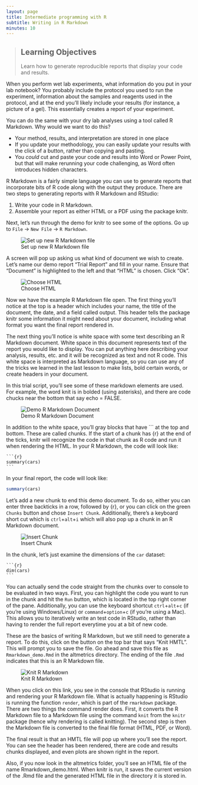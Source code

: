 ```yaml
---
layout: page
title: Intermediate programming with R
subtitle: Writing in R Markdown
minutes: 10
---
```


> ## Learning Objectives {.objectives}
> Learn how to generate reproducible reports that display your code and results. 

When you perform wet lab experiments, what information do you put in your lab notebook? 
You probably include the protocol you used to run the experiment, information about the samples and reagents used in the protocol, and at the end you'll likely include your results (for instance, a picture of a gel). 
This essentially creates a report of your experiment.  

You can do the same with your dry lab analyses using a tool called R Markdown. 
Why would we want to do this?  

*  Your method, results, and interpretation are stored in one place  
*  If you update your methodology, you can easily update your results with the click of a button, rather than copying and pasting.   
*  You _could_ cut and paste your code and results into Word or Power Point, but that will make rerunning your code challenging, as Word often introduces hidden characters.  

R Markdown is a fairly simple language you can use to generate reports that incorporate bits of R code along with the output they produce.
There are two steps to generating reports with R Markdown and RStudio:

1) Write your code in R Markdown.
2) Assemble your report as either HTML or a PDF using the package knitr.  


Next, let's run through the demo for knitr to see some of the options.
Go up to `File` -> `New File` -> `R Markdown`. 

![Set up new R Markdown file](fig/start_rmarkdown_doc.png)


A screen will pop up asking us what kind of document we wish to create.
Let's name our demo report "Trial Report" and fill in your name.
Ensure that "Document" is highlighted to the left and that "HTML" is chosen.
Click "Ok".

![Choose HTML](fig/rmarkdown_document_info.png)

Now we have the example R Markdown file open. 
The first thing you'll notice at the top is a header which includes your name, the title of the document, the date, and a field called output. 
This header tells the package knitr some information it might need about your document, including what format you want the final report rendered in. 

The next thing you'll notice is white space with some text describing an R Markdown document. 
White space in this document represents text of the report you would like to display. 
You can put anything here describing your analysis, results, etc. and it will be recognized as text and not R code.
This white space is interpreted as Markdown language, so you can use any of the tricks we learned in the last lesson to make lists, bold certain words, or create headers in your document. 

In this trial script, you'll see some of these markdown elements are used. For example, the word knit is in bolded (using asterisks), and there are code chucks near the bottom that say echo = FALSE. 

![Demo R Markdown Document](fig/rmarkdown-demo-doc.png)

In addition to the white space, you'll gray blocks that have ``` at the top and bottom. 
These are called chunks. 
If the start of a chunk has {r} at the end of the ticks, knitr will recognize the code in that chunk as R code and run it when rendering the HTML.
In your R Markdown, the code will look like:

<pre><code>```{r}
summary(cars)
```</code></pre>

In your final report, the code will look like:

```r
summary(cars)
```



Let's add a new chunk to end this demo document. 
To do so, either you can enter three backticks in a row, followed by {r}, or you can click on the green `Chunks` button and chose `Insert Chunk`.
Additionally, there's a keyboard short cut which is `ctrl`+`alt`+`i` which will also pop up a chunk in an R Markdown document. 

![Insert Chunk](fig/insert-chunk.png)

In the chunk, let's just examine the dimensions of the `car` dataset:

<pre><code>```{r}
dim(cars)
```</code></pre>

You can actually send the code straight from the chunks over to console to be evaluated in two ways. 
First, you can highlight the code you want to run in the chunk and hit the `Run` button, which is located in the top right corner of the pane.
Additionally, you can use the keyboard shortcut `ctrl`+`alt`+`c` (if you're using Windows/Linux) or `command`+`option`+`c` (if you're using a Mac).
This allows you to iteratively write an test code in RStudio, rather than having to render the full report everytime you at a bit of new code.

These are the basics of writing R Markdown, but we still need to generate a report. 
To do this, click on the button on the top bar that says "Knit HMTL". 
This will prompt you to save the file. 
Go ahead and save this file as `Rmarkdown_demo.Rmd` in the altmetrics directory. 
The ending of the file `.Rmd` indicates that this is an R Markdown file. 

![Knit R Markdown](fig/knit_rmarkdown.png)

When you click on this link, you see in the console that RStudio is running and rendering your R Markdown file. 
What is actually happening is RStudio is running the function `render`, which is part of the `rmarkdown` package. 
There are two things the command render does. 
First, it converts the R Markdown file to a Markdown file using the command `knit` from the `knitr` package (hence why rendering is called knitting).
The second step is then the Markdown file is converted to the final file format (HTML, PDF, or Word).

The final result is that an HMTL file will pop up where you'll see the report. 
You can see the header has been rendered, there are code and results chunks displayed, and even plots are shown right in the report. 

Also, if you now look in the altmetrics folder, you'll see an HTML file of the name Rmarkdown_demo.html.
When knitr is run, it saves the current version of the .Rmd file and the generated HTML file in the directory it is stored in. 
